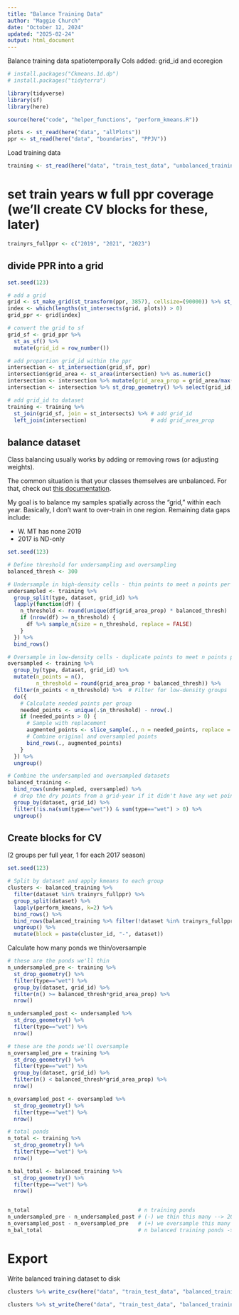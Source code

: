 ```yaml
---
title: "Balance Training Data"
author: "Maggie Church"
date: "October 12, 2024"
updated: "2025-02-24"
output: html_document
---
```


Balance training data spatiotemporally
Cols added: grid_id and ecoregion

```r
# install.packages("Ckmeans.1d.dp")
# install.packages("tidyterra")

library(tidyverse)
library(sf)
library(here)

source(here("code", "helper_functions", "perform_kmeans.R"))

plots <- st_read(here("data", "allPlots"))
ppr <- st_read(here("data", "boundaries", "PPJV"))
```

Load training data
```r
training <- st_read(here("data", "train_test_data", "unbalanced_training", "training_2wk_200pt.shp"))
```

# set train years w full ppr coverage (we'll create CV blocks for these, later)
```r
trainyrs_fullppr <- c("2019", "2021", "2023")
```

## divide PPR into a grid
```r
set.seed(123)

# add a grid
grid <- st_make_grid(st_transform(ppr, 3857), cellsize=(90000)) %>% st_transform(4326)
index <- which(lengths(st_intersects(grid, plots)) > 0)
grid_ppr <- grid[index]

# convert the grid to sf
grid_sf <- grid_ppr %>%  
  st_as_sf() %>%
  mutate(grid_id = row_number()) 

# add proportion grid_id within the ppr
intersection <- st_intersection(grid_sf, ppr) 
intersection$grid_area <- st_area(intersection) %>% as.numeric() 
intersection <- intersection %>% mutate(grid_area_prop = grid_area/max(grid_area))
intersection <- intersection %>% st_drop_geometry() %>% select(grid_id, grid_area_prop)

# add grid_id to dataset
training <- training %>% 
  st_join(grid_sf, join = st_intersects) %>% # add grid_id
  left_join(intersection)                    # add grid_area_prop
```

## balance dataset

Class balancing usually works by adding or removing rows (or adjusting weights).

The common situation is that your classes themselves are unbalanced. For that, check out [this documentation](https://mlr-org.com/gallery/basic/2020-03-30-imbalanced-data/index.html).

My goal is to balance my samples spatially across the "grid," within each year. Basically, I don't want to over-train in one region. Remaining data gaps include:

-   W. MT has none 2019
-   2017 is ND-only

```r
set.seed(123)

# Define threshold for undersampling and oversampling
balanced_thresh <- 300

# Undersample in high-density cells - thin points to meet n points per type
undersampled <- training %>%
  group_split(type, dataset, grid_id) %>%
  lapply(function(df) {
    n_threshold <- round(unique(df$grid_area_prop) * balanced_thresh)
    if (nrow(df) >= n_threshold) {
      df %>% sample_n(size = n_threshold, replace = FALSE)
    } 
  }) %>%
  bind_rows()

# Oversample in low-density cells - duplicate points to meet n points per type
oversampled <- training %>%
  group_by(type, dataset, grid_id) %>%
  mutate(n_points = n(),
         n_threshold = round(grid_area_prop * balanced_thresh)) %>%
  filter(n_points < n_threshold) %>%  # Filter for low-density groups
  do({
    # Calculate needed points per group
    needed_points <- unique(.$n_threshold) - nrow(.)  
    if (needed_points > 0) {
      # Sample with replacement
      augmented_points <- slice_sample(., n = needed_points, replace = TRUE)  
      # Combine original and oversampled points
      bind_rows(., augmented_points)  
    } 
  }) %>%
  ungroup()

# Combine the undersampled and oversampled datasets
balanced_training <- 
  bind_rows(undersampled, oversampled) %>% 
  # drop the dry points from a grid-year if it didn't have any wet points
  group_by(dataset, grid_id) %>% 
  filter(!is.na(sum(type=="wet")) & sum(type=="wet") > 0) %>% 
  ungroup() 
```

## Create blocks for CV
(2 groups per full year, 1 for each 2017 season)
```r
set.seed(123)

# Split by dataset and apply kmeans to each group 
clusters <- balanced_training %>%
  filter(dataset %in% trainyrs_fullppr) %>%
  group_split(dataset) %>%
  lapply(perform_kmeans, k=2) %>% 
  bind_rows() %>% 
  bind_rows(balanced_training %>% filter(!dataset %in% trainyrs_fullppr) %>% mutate(cluster_id=1)) %>% 
  ungroup() %>% 
  mutate(block = paste(cluster_id, "-", dataset))
```

Calculate how many ponds we thin/oversample
```r

# these are the ponds we'll thin
n_undersampled_pre <- training %>%
  st_drop_geometry() %>%
  filter(type=="wet") %>% 
  group_by(dataset, grid_id) %>% 
  filter(n() >= balanced_thresh*grid_area_prop) %>% 
  nrow()

n_undersampled_post <- undersampled %>% 
  st_drop_geometry() %>%
  filter(type=="wet") %>% 
  nrow()

# these are the ponds we'll oversample
n_oversampled_pre = training %>%
  st_drop_geometry() %>%
  filter(type=="wet") %>% 
  group_by(dataset, grid_id) %>% 
  filter(n() < balanced_thresh*grid_area_prop) %>% 
  nrow()

n_oversampled_post <- oversampled %>% 
  st_drop_geometry() %>%
  filter(type=="wet") %>% 
  nrow()

# total ponds
n_total <- training %>% 
  st_drop_geometry() %>%
  filter(type=="wet") %>% 
  nrow()

n_bal_total <- balanced_training %>% 
  st_drop_geometry() %>%
  filter(type=="wet") %>% 
  nrow()


n_total                                  # n training ponds
n_undersampled_pre - n_undersampled_post # (-) we thin this many --> 207k
n_oversampled_post - n_oversampled_pre   # (+) we oversample this many -> 4500
n_bal_total                              # n balanced training ponds -> 70k
```

# Export
Write balanced training dataset to disk
```r
clusters %>% write_csv(here("data", "train_test_data", "balanced_training", "balanced_training_2wk_200pt_bal.csv"))

clusters %>% st_write(here("data", "train_test_data", "balanced_training", "balanced_training_2wk_200pt_bal.shp"), append=F)
```
